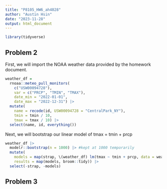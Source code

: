 ```yaml
---
title: "P8105_HW6_ah4028"
author: "Austin Hsin"
date: "2023-11-28"
output: html_document
---
```


```r
library(tidyverse)
```

## Problem 2

First, we will import the NOAA weather data provided by the homework document.

```r
weather_df = 
  rnoaa::meteo_pull_monitors(
    c("USW00094728"),
    var = c("PRCP", "TMIN", "TMAX"), 
    date_min = "2022-01-01",
    date_max = "2022-12-31") |>
  mutate(
    name = recode(id, USW00094728 = "CentralPark_NY"),
    tmin = tmin / 10,
    tmax = tmax / 10) |>
  select(name, id, everything())
```

Next, we will bootstrap our linear model of tmax = tmin + prcp

```r
weather_df |> 
  modelr::bootstrap(n = 1000) |> #kept at 1000 temporarily 
  mutate(
    models = map(strap, \(weather_df) lm(tmax ~ tmin + prcp, data = weather_df) ),
    results = map(models, broom::tidy)) |> 
  select(-strap, -models) 
```



## Problem 3

```r

```

